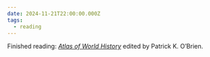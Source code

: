```yaml
---
date: 2024-11-21T22:00:00.000Z
tags:
  - reading
---
```

Finished reading: <i>[Atlas of World History](https://www.goodreads.com/book/show/8130133-atlas-of-world-history)</i> edited by Patrick K. O’Brien.